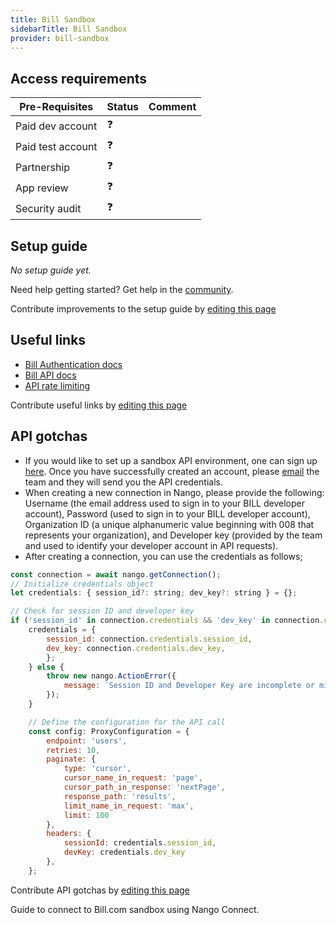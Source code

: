 ```yaml
---
title: Bill Sandbox
sidebarTitle: Bill Sandbox
provider: bill-sandbox
---
```



<Overview />
<PreBuiltTooling />
<PreBuiltUseCases />

## Access requirements
| Pre-Requisites | Status | Comment|
| - | - | - |
| Paid dev account | ❓ |  |
| Paid test account | ❓ |  |
| Partnership | ❓ | |
| App review | ❓ |  |
| Security audit | ❓ | |


## Setup guide

_No setup guide yet._

<Tip>Need help getting started? Get help in the [community](https://nango.dev/slack).</Tip>

<Note>Contribute improvements to the setup guide by [editing this page](https://github.com/nangohq/nango/tree/master/docs-v2/integrations/all/bill-sandbox.mdx)</Note>


## Useful links

-   [Bill Authentication docs](https://developer.bill.com/docs/api-sandbox-sign-in)
-   [Bill API docs](https://developer.bill.com/reference)
-   [API rate limiting](https://developer.bill.com/docs/api-rate-limits)

<Note>Contribute useful links by [editing this page](https://github.com/nangohq/nango/tree/master/docs-v2/integrations/all/bill-sandbox.mdx)</Note>

## API gotchas

- If you would like to set up a sandbox API environment, one can sign up [here](https://www-test.bill.com/signup?env=stage). Once you have successfully created an account, please [email](mailto:developerprogram@hq.bill.com) the team and they will send you the API credentials.
- When creating a new connection in Nango, please provide the following: Username (the email address used to sign in to your BILL developer account), Password (used to sign in to your BILL developer account), Organization ID (a unique alphanumeric value beginning with 008 that represents your organization), and Developer key (provided by the team and used to identify your developer account in API requests).
- After creating a connection, you can use the credentials as follows;
```js
const connection = await nango.getConnection();
// Initialize credentials object
let credentials: { session_id?: string; dev_key?: string } = {};

// Check for session ID and developer key
if ('session_id' in connection.credentials && 'dev_key' in connection.credentials) {
    credentials = {
        session_id: connection.credentials.session_id,
        dev_key: connection.credentials.dev_key,
        };
    } else {
        throw new nango.ActionError({
            message: `Session ID and Developer Key are incomplete or missing`
        });
    }

    // Define the configuration for the API call
    const config: ProxyConfiguration = {
        endpoint: 'users',
        retries: 10,
        paginate: {
            type: 'cursor',
            cursor_name_in_request: 'page',
            cursor_path_in_response: 'nextPage',
            response_path: 'results',
            limit_name_in_request: 'max',
            limit: 100
        },
        headers: {
            sessionId: credentials.session_id,
            devKey: credentials.dev_key
        },
    };
```

<Note>Contribute API gotchas by [editing this page](https://github.com/nangohq/nango/tree/master/docs-v2/integrations/all/bill-sandbox.mdx)</Note>

<Card title="Connect to Bill.com" icon="link" href="/integrations/all/bill-sandbox/connect" horizontal>
  Guide to connect to Bill.com sandbox using Nango Connect.
</Card>
